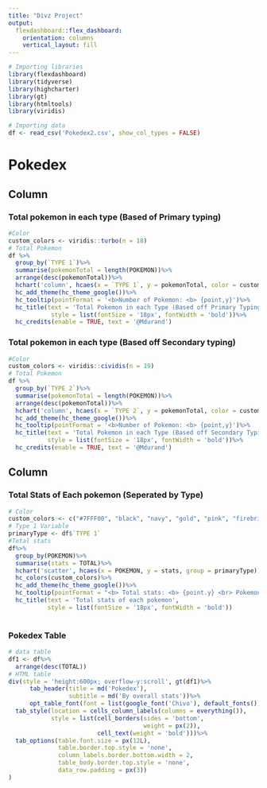 ---
title: "Divz Project"
output: 
  flexdashboard::flex_dashboard:
    orientation: columns
    vertical_layout: fill
---


```{r setup, include=FALSE}
# Importing libraries
library(flexdashboard)
library(tidyverse)
library(highcharter)
library(gt)
library(htmltools)
library(viridis)
```

```{r}
# Importing data
df <- read_csv('Pokedex2.csv', show_col_types = FALSE)
```


Pokedex
================================================================================

Column {.tabset .tabset-fade data-width="650"}
--------------------------------------------------------------------------------

### Total pokemon in each type (Based of Primary typing)

```{r}
#Color
custom_colors <- viridis::turbo(n = 18)
# Total Pokemon
df %>%
  group_by(`TYPE 1`)%>%
  summarise(pokemonTotal = length(POKEMON))%>%
  arrange(desc(pokemonTotal))%>%
  hchart('column', hcaes(x = `TYPE 1`, y = pokemonTotal, color = custom_colors))%>%
  hc_add_theme(hc_theme_google())%>%
  hc_tooltip(pointFormat = '<b>Number of Pokemon: <b> {point,y}')%>%
  hc_title(text = 'Total Pokemon in each Type (Based off Primary Typing) ',
            style = list(fontSize = '18px', fontWidth = 'bold'))%>%
  hc_credits(enable = TRUE, text = '@Mdurand')

```

### Total pokemon in each type (Based off Secondary typing)

```{r}
#Color
custom_colors <- viridis::cividis(n = 19)
# Total Pokemon
df %>%
  group_by(`TYPE 2`)%>%
  summarise(pokemonTotal = length(POKEMON))%>%
  arrange(desc(pokemonTotal))%>%
  hchart('column', hcaes(x = `TYPE 2`, y = pokemonTotal, color = custom_colors))%>%
  hc_add_theme(hc_theme_google())%>%
  hc_tooltip(pointFormat = '<b>Number of Pokemon: <b> {point,y}')%>%
  hc_title(text = 'Total Pokemon in each Type (Based off Secondary Typing) ',
           style = list(fontSize = '18px', fontWidth = 'bold'))%>%
  hc_credits(enable = TRUE, text = '@Mdurand')
```

Column {.tabset .tabset-fade data-width="350"}
--------------------------------------------------------------------------------

### Total Stats of Each pokemon (Seperated by Type)

```{r}
# Color
custom_colors <- c("#7FFF00", "black", "navy", "gold", "pink", "firebrick", "red", "#F0FFFF", "#551A8B", "green", "#8B7355", "#98F5FF", "#838B8B", "#D15FEE", "#CD6889", "#EEC591", "#A2B5CD", "blue")
# Type 1 Variable
primaryType <- df$`TYPE 1`
#Total stats
df%>%
  group_by(POKEMON)%>%
  summarise(stats = TOTAL)%>%
  hchart('scatter', hcaes(x = POKEMON, y = stats, group = primaryType))%>%
  hc_colors(custom_colors)%>%
  hc_add_theme(hc_theme_google())%>%
  hc_tooltip(pointFormat = "<b> Total stats: <b> {point.y} <br> Pokemon: <b> {point.POKEMON}")%>%
  hc_title(text = 'Total stats of each pokemon',
           style = list(fontSize = '18px', fontWidth = 'bold'))
  
```

### Pokedex Table

```{r}
# data table
df1 <- df%>%
  arrange(desc(TOTAL))
# HTML table
div(style = 'height:600px; overflow-y:scroll', gt(df1)%>%
      tab_header(title = md('Pokedex'),
                 subtitle = md('By overall stats'))%>%
      opt_table_font(font = list(google_font('Chivo'), default_fonts()))%>%
  tab_style(location = cells_column_labels(columns = everything()),
            style = list(cell_borders(sides = 'bottom',
                                      weight = px(2)),
                         cell_text(weight = 'bold')))%>%
  tab_options(table.font.size = px(12L),
              table.border.top.style = 'none',
              column_labels.border.bottom.width = 2,
              table_body.border.top.style = 'none',
              data_row.padding = px(3))
)
  
  
  
  
```
